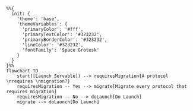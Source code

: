 
```mermaid
%%{
  init: {
    'theme': 'base',
    'themeVariables': {
      'primaryColor': '#fff',
      'primaryTextColor': '#323232',
      'primaryBorderColor': '#323232',
      'lineColor': '#323232',
      'fontFamily': 'Space Grotesk'
    }
  }
}%%
flowchart TD
    start([Launch Servable]) --> requiresMigration{A protocol \nrequires \nmigration?}
    requiresMigration -- Yes --> migrate[Migrate every protocol that requires migration]
    requiresMigration -- No --> doLaunch[Do Launch]
    migrate --> doLaunch[Do Launch]
```
